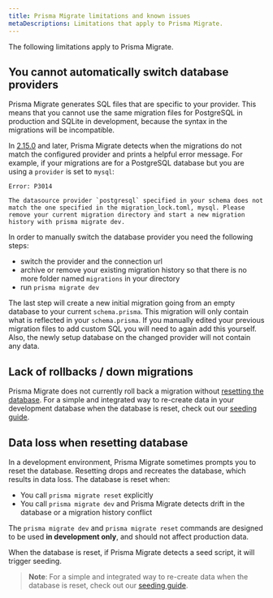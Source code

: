 ```yaml
---
title: Prisma Migrate limitations and known issues
metaDescriptions: Limitations that apply to Prisma Migrate.
---
```


<TopBlock>

The following limitations apply to Prisma Migrate.

</TopBlock>

## You cannot automatically switch database providers

Prisma Migrate generates SQL files that are specific to your provider. This means that you cannot use the same migration files for PostgreSQL in production and SQLite in development, because the syntax in the migrations will be incompatible.

In [2.15.0](https://github.com/prisma/prisma/releases/2.15.0) and later, Prisma Migrate detects when the migrations do not match the configured provider and prints a helpful error message. For example, if your migrations are for a PostgreSQL database but you are using a `provider` is set to `mysql`:

```
Error: P3014

The datasource provider `postgresql` specified in your schema does not match the one specified in the migration_lock.toml, mysql. Please remove your current migration directory and start a new migration history with prisma migrate dev.
```

In order to manually switch the database provider you need the following steps:
- switch the provider and the connection url 
- archive or remove your existing migration history so that there is no more folder named `migrations` in your directory
- run `prisma migrate dev` 

The last step will create a new initial migration going from an empty database to your current `schema.prisma`. This migration will only contain what is reflected in your `schema.prisma`. If you manually edited your previous migration files to add custom SQL you will need to again add this yourself. Also, the newly setup database on the changed provider will not contain any data. 

## Lack of rollbacks / down migrations

Prisma Migrate does not currently roll back a migration without [resetting the database](#data-loss-when-resetting-database).
For a simple and integrated way to re-create data in your development database when the database is reset, check out our [seeding guide](../../../guides/application-lifecycle/seed-database).

## Data loss when resetting database

In a development environment, Prisma Migrate sometimes prompts you to reset the database. Resetting drops and recreates the database, which results in data loss. The database is reset when:

- You call `prisma migrate reset` explicitly
- You call `prisma migrate dev` and Prisma Migrate detects drift in the database or a migration history conflict

The `prisma migrate dev` and `prisma migrate reset` commands are designed to be used **in development only**, and should not affect production data.

When the database is reset, if Prisma Migrate detects a seed script, it will trigger seeding.

> **Note**: For a simple and integrated way to re-create data when the database is reset, check out our [seeding guide](../../../guides/application-lifecycle/seed-database).
